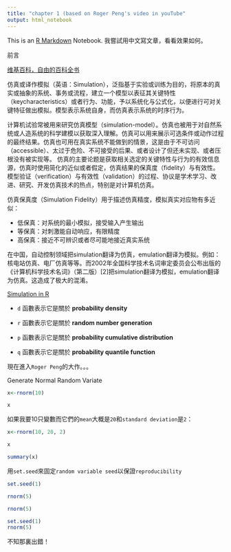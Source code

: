 ```yaml
---
title: "chapter 1 (based on Roger Peng's video in youTube"
output: html_notebook
---
```


This is an [R Markdown](http://rmarkdown.rstudio.com) Notebook. 我嘗試用中文寫文章，看看效果如何。

前言

[维基百科，自由的百科全书](https://zh.wikipedia.org/wiki/%E4%BB%BF%E7%9C%9F)


仿真或译作模拟（英语：Simulation），泛指基于实验或训练为目的，将原本的真实或抽象的系统、事务或流程，建立一个模型以表征其关键特性（keycharacteristics）或者行为、功能，予以系统化与公式化，以便进行可对关键特征做出模拟。模型表示系统自身，而仿真表示系统的时序行为。

计算机试验常被用来研究仿真模型（simulation-model）。仿真也被用于对自然系统或人造系统的科学建模以获取深入理解。仿真可以用来展示可选条件或动作过程的最终结果。仿真也可用在真实系统不能做到的情景，这是由于不可访问（accessible）、太过于危险、不可接受的后果、或者设计了但还未实现、或者压根没有被实现等。 仿真的主要论题是获取相关选定的关键特性与行为的有效信息源，仿真时使用简化的近似或者假定，仿真结果的保真度（fidelity）与有效性。模型验证（verification）与有效性（validation）的过程、协议是学术学习、改进、研究、开发仿真技术的热点，特别是对计算机仿真。

仿真保真度（Simulation Fidelity）用于描述仿真精度，模拟真实对应物有多近似：

* 低保真：对系统的最小模拟，接受输入产生输出
* 等保真：对刺激能自动响应，有限精度
* 高保真：接近不可辨识或者尽可能地接近真实系统

在中国，自动控制领域把simulation翻译为仿真，emulation翻译为模拟。例如：核电站仿真、电厂仿真等等。而2002年全国科学技术名词审定委员会公布出版的《计算机科学技术名词》（第二版）[2]把simulation翻译为模拟，emulation翻译为仿真。这造成了极大的混淆。

[Simulation in R](https://www.youtube.com/watch?v=tvv4IA8PEzw)

* `d` 函數表示它是關於 **probability density**

* `r` 函數表示它是關於 **random number generation**

* `p` 函數表示它是關於 **probability cumulative distribution**

* `q` 函數表示它是關於 **probability quantile function**

現在進入`Roger Peng`的大作。。。

Generate Normal Random Variate


```r
x<-rnorm(10)
```

```r
x
```

如果我要10只變數而它們的`mean`大概是`20`和`standard deviation`是`2`：

```r
x<-rnorm(10, 20, 2)
```

```r
x
```

```r
summary(x)
```

用`set.seed`來固定`random variable seed`以保證`reproducibility`

```r
set.seed(1)
```

```r
rnorm(5)
```

```r
rnorm(5)
```

```r
set.seed(1)
rnorm(5)
```

不知那裏出錯！

